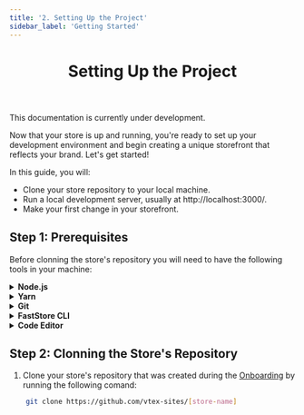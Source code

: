 ```yaml
---
title: '2. Setting Up the Project'
sidebar_label: 'Getting Started'
---
```



<header>

# Setting Up the Project

</header>

<Callout type="warning" emoji="⚠️">
This documentation is currently under development.
</Callout>

Now that your store is up and running, you're ready to set up your development environment and begin creating a unique storefront that reflects your brand. Let's get started!

In this guide, you will:

- Clone your store repository to your local machine.
- Run a local development server, usually at http://localhost:3000/.
- Make your first change in your storefront.

## Step 1: Prerequisites
Before clonning the store's repository you will need to have the following
tools in your machine:


<details>
  <summary>
    <b>Node.js</b>
  </summary>
  <p>
    <p>To run your FastStore project, you must have <b><a href="">Node.js</a></b> version 15.0.0 or later installed on your computer.</p>
    <ul>
       <li>- <b><a href="">Install Node.js on macOS using Homebrew</a></b></li>
       <li>- <b><a href="">Install Node.js on Windows</a></b> </li>
       <li>- <b><a href="">Install Node.js on Linux</a></b></li> 
    </ul>
  </p>
</details>

<details>
  <summary>
    <b>Yarn</b>
  </summary>
  <p>
    TBD
  </p>
</details>

<details>
  <summary>
    <b>Git</b>
  </summary>
  <p>
    TBD
  </p>
</details>

<details>
  <summary>
    <b>FastStore CLI</b>
  </summary>
  <p>
    TBD
  </p>
</details>

<details>
  <summary>
    <b>Code Editor</b>
  </summary>
  <p>
    TBD
  </p>
</details>

## Step 2: Clonning the Store's Repository
1. Clone your store's repository that was created during the [Onboarding](/tbd) by running the following comand:
```bash
    git clone https://github.com/vtex-sites/[store-name]
```